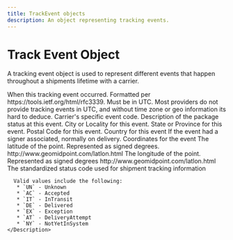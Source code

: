 ```yaml
---
title: TrackEvent objects
description: An object representing tracking events.
---
```


Track Event Object
===============================================
A tracking event object is used to represent different events that happen throughout a shipments lifetime with a carrier.

<Reference>

  <Field name="event_datetime" type="string" required={false}>
    <Description>
      When this tracking event occurred. Formatted per https://tools.ietf.org/html/rfc3339. Must be in UTC.
    </Description>
  </Field>

  <Field name="event_datetime_local" type="string" required={false}>
    <Description>
      Most providers do not provide tracking events in UTC, and without time zone or geo information its hard to deduce.
    </Description>
  </Field>

  <Field name="event_code" type="string" required={false}>
    <Description>
      Carrier's specific event code.
    </Description>
  </Field>

  <Field name="description" type="string" required={false}>
    <Description>
      Description of the package status at this event.
    </Description>
  </Field>

  <Field name="city" type="string" required={false}>
    <Description>
      City or Locality for this event.
    </Description>
  </Field>

  <Field name="state" type="string" required={false}>
    <Description>
      State or Province for this event.
    </Description>
  </Field>

  <Field name="postal_code" type="string" required={false}>
    <Description>
      Postal Code for this event.
    </Description>
  </Field>

  <Field name="country" type="string" required={false}>
    <Description>
      Country for this event
    </Description>
  </Field>

  <Field name="company" type="string" required={false}>
    <Description>
    </Description>
  </Field>

  <Field name="signer" type="string" required={false}>
    <Description>
      If the event had a signer associated, normally on delivery.
    </Description>
  </Field>

  <Field name="geo" type="object" required={false}>
    <Description>
      Coordinates for the event
    </Description>
  </Field>

  <Field name="geo.lat" type="number" required={true}>
    <Description>
      The latitude of the point. Represented as signed degrees. http://www.geomidpoint.com/latlon.html
    </Description>
  </Field>

  <Field name="geo.long" type="number" required={true}>
    <Description>
      The longitude of the point. Represented as signed degrees http://www.geomidpoint.com/latlon.html
    </Description>
  </Field>

  <Field name="status_code" type="string" required={false}>
    <Description>
      The standardized status code used for shipment tracking information

      Valid values include the following:
       * `UN` - Unknown 
       * `AC` - Accepted
       * `IT` - InTransit
       * `DE` - Delivered
       * `EX` - Exception
       * `AT` - DeliveryAttempt
       * `NY` - NotYetInSystem
    </Description>
  </Field>

</Reference>
